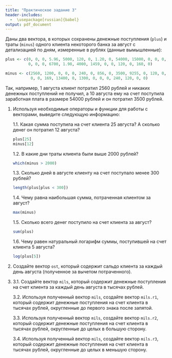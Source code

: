 ```yaml
---
title: "Практическое задание 3"
header-includes:
  -  \usepackage[russian]{babel}
output: pdf_document
---
```


\begin{center}
\large{\textit{Практическое задание не сдается на проверку и не оценивается.}}
\end{center}

Даны два вектора, в которых сохранены денежные поступления (`plus`) и траты (`minus`) одного клиента некоторого банка за август с детализацией по дням, измеренные в рублях (данные вымышленные):

```r
plus <- c(0, 0, 0, 5.96, 5000, 120, 0, 1.20, 0, 54000, 15000, 0, 0, 0, 0, 7000, 130, 132, 
          0, 0, 0, 6700, 1.98, 4000, 1459, 0, 0, 120, 0, 160, 0)

minus <- c(2560, 1200, 0, 0, 0, 240, 0, 856, 0, 3500, 9255, 0, 120, 0, 0, 2000, 250, 0, 
           0, 0, 169, 13400, 0, 1300, 0, 0, 0, 240, 120, 0, 0)
```

Так, например, 1 августа клиент потратил 2560 рублей и никаких денежных поступлений не получил, а 10 августа ему на счет поступила заработная плата в размере 54000 рублей и он потратил 3500 рублей.

1. Используя необходимые операторы и функции для работы с векторами, выведите следующую информацию:

    1.1. Какая сумма поступила на счет клиента 25 августа? А сколько денег он потратил 12 августа?
```r
plus[25]
minus[12]
```
    

    1.2. В какие дни траты клиента были выше 2000 рублей?
```r
which(minus > 2000)
```
    

    1.3. Сколько дней в августе клиенту на счет поступало менее 300 рублей? 
```r
length(plus[plus < 300])
```
    

    1.4. Чему равна наибольшая сумма, потраченная клиентом за август?
```r
max(minus)
```
    

    1.5. Сколько всего денег поступило на счет клиента за август?
```r
sum(plus)
```
    
    
    1.6. Чему равен натуральный логарифм суммы, поступившей на счет клиента 5 августа?
```r
log(plus[5])
```
    

2. Создайте вектор `ost`, который содержит сальдо клиента за каждый день августа (полученное за вычетом потраченного).

3. 

    3.1. Создайте вектор `mils`, который содержит денежные поступления на счет клиента за каждый день августа в тысячах рублей. 

    3.2. Используя полученный вектор `mils`, создайте вектор `mils.r1`, который содержит денежные поступления на счет клиента в тысячах рублей, округленные до первого знака после запятой.

    3.3. Используя полученный вектор `mils`, создайте вектор `mils.r2`, который содержит денежные поступления на счет клиента в тысячах рублей, округленные до целых в большую сторону.

    3.4. Используя полученный вектор `mils`, создайте вектор `mils.r3`, который содержит денежные поступления на счет клиента в тысячах рублей, округленные до целых в меньшую сторону.
